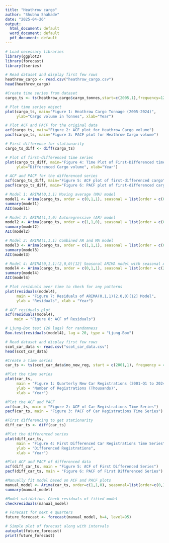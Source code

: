 ```yaml
---
title: "Heathrow cargo"
author: "Shubhu Shahade"
date: "2025-04-26"
output:
  html_document: default
  word_document: default
  pdf_document: default
---
```

```r
# Load necessary libraries
library(ggplot2)
library(forecast)
library(tseries)

# Read dataset and display first few rows 
heathrow_cargo <- read.csv("heathrow_cargo.csv")
head(heathrow_cargo)
```

```r
#Create time series from dataset 
cargo_ts <- ts(heathrow_cargo$cargo_tonnes,start=c(2005,1),frequency=12)

# Plot time series object 
plot(cargo_ts, main="Figure 1: Heathrow Cargo Tonnage (2005-2024)", 
     ylab="Cargo volume in Tonnes", xlab="Year")
```

```r
# Plot ACF and PACF for the original data
acf(cargo_ts, main="Figure 2: ACF plot for Heathrow Cargo volume")
pacf(cargo_ts, main="Figure 3: PACF plot for Heathrow Cargo volume")
```

```r
# First difference for stationarity 
cargo_ts_diff <- diff(cargo_ts)

# Plot of first-differenced time series
plot(cargo_ts_diff, main="Figure 4: Time Plot of First-Differenced time series", 
     ylab="Differenced Cargo volume", xlab="Year")

# ACF and PACF for the differenced series
acf(cargo_ts_diff, main="Figure 5: ACF plot of first-differenced cargo")
pacf(cargo_ts_diff, main="Figure 6: PACF plot of first-differenced cargo")
```

```r
# Model 1: ARIMA(0,1,1) Moving average (MA) model
model1 <- Arima(cargo_ts, order = c(0,1,1), seasonal = list(order = c(0,0,0), period=12))
summary(model1)
AIC(model1)

# Model 2: ARIMA(1,1,0) Autoregressive (AR) model
model2 <- Arima(cargo_ts, order = c(1,1,0), seasonal = list(order = c(0,0,0), period=12))
summary(model2)
AIC(model2)

# Model 3: ARIMA(1,1,1) Combined AR and MA model
model3 <- Arima(cargo_ts, order = c(1,1,1), seasonal = list(order = c(0,0,0), period=12))
summary(model3)
AIC(model3)

# Model 4: ARIMA(0,1,1)(2,0,0)[12] Seasonal ARIMA model with seasonal AR(2)
model4 <- Arima(cargo_ts, order = c(0,1,1), seasonal = list(order = c(2,0,0), period=12))
summary(model4)
AIC(model4)
```

```r
# Plot residuals over time to check for any patterns 
plot(residuals(model4), 
     main = "Figure 7: Residuals of ARIMA(0,1,1)(2,0,0)[12] Model", 
     ylab = "Residuals", xlab = "Year")

# ACF residuals plot
acf(residuals(model4), 
    main = "Figure 8: ACF of Residuals")

# Ljung-Box test (20 lags) for randomness
Box.test(residuals(model4), lag = 20, type = "Ljung-Box")

```






```r
# Read dataset and display first few rows 
scot_car_data <- read.csv("scot_car_data.csv")
head(scot_car_data)

#Create a time series 
car_ts <- ts(scot_car_data$no_new_reg, start = c(2001,1), frequency = 4)

#Plot the time series
plot(car_ts, 
     main = "Figure 1: Quarterly New Car Registrations (2001-Q1 to 2024-Q2)", 
     ylab = "Number of Registrations (Thousands)", 
     xlab = "Year")
```

```r
#Plot the ACF and PACF
acf(car_ts, main = "Figure 2: ACF of Car Registrations Time Series")
pacf(car_ts, main = "Figure 3: PACF of Car Registrations Time Series")
```

```r
#First differencing to get stationarity 
diff_car_ts <- diff(car_ts)

#Plot the differenced series
plot(diff_car_ts, 
     main = "Figure 4: First Differenced Car Registrations Time Series", 
     ylab = "Differenced Registrations", 
     xlab = "Year")

#Plot ACF and PACF of differenced data
acf(diff_car_ts, main = "Figure 5: ACF of First Differenced Series")
pacf(diff_car_ts, main = "Figure 6: PACF of First Differenced Series")
```

```r
#Manually fit model based on ACF and PACF plots
manual_model <- Arima(car_ts, order=c(1,1,0), seasonal=list(order=c(0,1,1), period=4))
summary(manual_model)
```

```r
#Model validation. Check residuals of fitted model
checkresiduals(manual_model)
```

```r
# Forecast for next 4 quarters 
future_forecast <- forecast(manual_model, h=4, level=95)

# Simple plot of forecast along with intervals 
autoplot(future_forecast)
print(future_forecast)
```